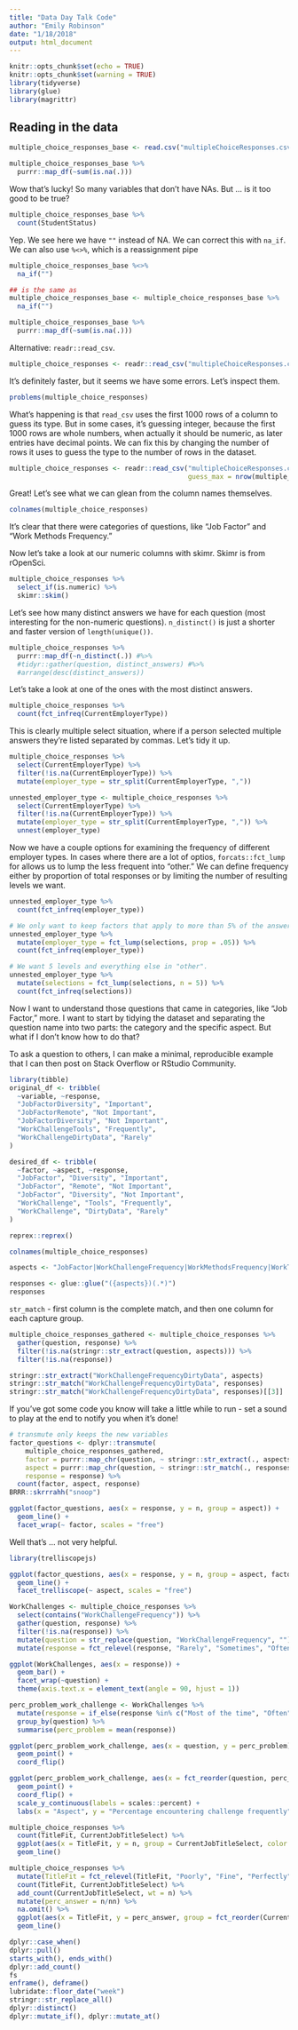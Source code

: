 ```yaml
---
title: "Data Day Talk Code"
author: "Emily Robinson"
date: "1/18/2018"
output: html_document
---
```


```r
knitr::opts_chunk$set(echo = TRUE)
knitr::opts_chunk$set(warning = TRUE)
library(tidyverse)
library(glue)
library(magrittr)
```

## Reading in the data

```r
multiple_choice_responses_base <- read.csv("multipleChoiceResponses.csv")
```

```r
multiple_choice_responses_base %>%
  purrr::map_df(~sum(is.na(.)))
```

Wow that's lucky! So many variables that don't have NAs. But ... is it too good to be true? 
```r
multiple_choice_responses_base %>%
  count(StudentStatus)
```

Yep. We see here we have `""` instead of NA. We can correct this with `na_if`. We can also use `%<>%`, which is a reassignment pipe

```r
multiple_choice_responses_base %<>%
  na_if("")

## is the same as 
multiple_choice_responses_base <- multiple_choice_responses_base %>%
  na_if("")

multiple_choice_responses_base %>%
  purrr::map_df(~sum(is.na(.)))
```

Alternative: `readr::read_csv`. 

```r
multiple_choice_responses <- readr::read_csv("multipleChoiceResponses.csv")
```

It's definitely faster, but it seems we have some errors. Let's inspect them. 

```r
problems(multiple_choice_responses)
```

What's happening is that `read_csv` uses the first 1000 rows of a column to guess its type. But in some cases, it's guessing integer, because the first 1000 rows are whole numbers, when actually it should be numeric, as later entries have decimal points. We can fix this by changing the number of rows it uses to guess the type to the number of rows in the dataset. 

```r
multiple_choice_responses <- readr::read_csv("multipleChoiceResponses.csv", 
                                             guess_max = nrow(multiple_choice_responses))
```

Great! Let's see what we can glean from the column names themselves.

```r
colnames(multiple_choice_responses)
```

It's clear that there were categories of questions, like "Job Factor" and "Work Methods Frequency."

Now let's take a look at our numeric columns with skimr. Skimr is from rOpenSci. 
```r
multiple_choice_responses %>%
  select_if(is.numeric) %>%
  skimr::skim()
```

Let's see how many distinct answers we have for each question (most interesting for the non-numeric questions). `n_distinct()` is just a shorter and faster version of `length(unique())`. 

```r
multiple_choice_responses %>%
  purrr::map_df(~n_distinct(.)) #%>%
  #tidyr::gather(question, distinct_answers) #%>%
  #arrange(desc(distinct_answers))
```

Let's take a look at one of the ones with the most distinct answers. 

```r
multiple_choice_responses %>%
  count(fct_infreq(CurrentEmployerType))
```

This is clearly multiple select situation, where if a person selected multiple answers they're listed separated by commas. Let's tidy it up. 

```r
multiple_choice_responses %>%
  select(CurrentEmployerType) %>%
  filter(!is.na(CurrentEmployerType)) %>%
  mutate(employer_type = str_split(CurrentEmployerType, ","))

unnested_employer_type <- multiple_choice_responses %>%
  select(CurrentEmployerType) %>%
  filter(!is.na(CurrentEmployerType)) %>%
  mutate(employer_type = str_split(CurrentEmployerType, ",")) %>%
  unnest(employer_type) 
```

Now we have a couple options for examining the frequency of different employer types. In cases where there are a lot of optios, `forcats::fct_lump` for allows us to lump the less frequent into "other." We can define frequency either by proportion of total responses or by limiting the number of resulting levels we want. 

```r
unnested_employer_type %>%
  count(fct_infreq(employer_type))

# We only want to keep factors that apply to more than 5% of the answers. 
unnested_employer_type %>%
  mutate(employer_type = fct_lump(selections, prop = .05)) %>%
  count(fct_infreq(employer_type))

# We want 5 levels and everything else in "other".
unnested_employer_type %>%
  mutate(selections = fct_lump(selections, n = 5)) %>%
  count(fct_infreq(selections))
```

Now I want to understand those questions that came in categories, like "Job Factor," more. I want to start by tidying the dataset and separating the question name into two parts: the category and the specific aspect. But what if I don't know how to do that? 

To ask a question to others, I can make a minimal, reproducible example that I can then post on Stack Overflow or RStudio Community. 

```r
library(tibble)
original_df <- tribble(
  ~variable, ~response,
  "JobFactorDiversity", "Important", 
  "JobFactorRemote", "Not Important", 
  "JobFactorDiversity", "Not Important", 
  "WorkChallengeTools", "Frequently", 
  "WorkChallengeDirtyData", "Rarely" 
)

desired_df <- tribble( 
  ~factor, ~aspect, ~response, 
  "JobFactor", "Diversity", "Important", 
  "JobFactor", "Remote", "Not Important", 
  "JobFactor", "Diversity", "Not Important", 
  "WorkChallenge", "Tools", "Frequently", 
  "WorkChallenge", "DirtyData", "Rarely" 
)
```

```r
reprex::reprex()
```

```r
colnames(multiple_choice_responses)
```

```r
aspects <- "JobFactor|WorkChallengeFrequency|WorkMethodsFrequency|WorkToolsFrequency|LearningPlatformUsefulness|JobSkillImportance"

responses <- glue::glue("({aspects})(.*)")
responses
```

`str_match` - first column is the complete match, and then one column for each capture group. 

```r
multiple_choice_responses_gathered <- multiple_choice_responses %>%
  gather(question, response) %>%
  filter(!is.na(stringr::str_extract(question, aspects))) %>%
  filter(!is.na(response))

stringr::str_extract("WorkChallengeFrequencyDirtyData", aspects)
stringr::str_match("WorkChallengeFrequencyDirtyData", responses)
stringr::str_match("WorkChallengeFrequencyDirtyData", responses)[[3]]
```

If you've got some code you know will take a little while to run - set a sound to play at the end to notify you when it's done!

```r
# transmute only keeps the new variables
factor_questions <- dplyr::transmute(
    multiple_choice_responses_gathered, 
    factor = purrr::map_chr(question, ~ stringr::str_extract(., aspects)),
    aspect = purrr::map_chr(question, ~ stringr::str_match(., responses)[[3]]),
    response = response) %>%
  count(factor, aspect, response) 
BRRR::skrrrahh("snoop")
```

```r
ggplot(factor_questions, aes(x = response, y = n, group = aspect)) + 
  geom_line() + 
  facet_wrap(~ factor, scales = "free")
```

Well that's ... not very helpful.  

```r
library(trelliscopejs)

ggplot(factor_questions, aes(x = response, y = n, group = aspect, factor)) + 
  geom_line() + 
  facet_trelliscope(~ aspect, scales = "free")
```

```r
WorkChallenges <- multiple_choice_responses %>%
  select(contains("WorkChallengeFrequency")) %>%
  gather(question, response) %>%
  filter(!is.na(response)) %>%
  mutate(question = str_replace(question, "WorkChallengeFrequency", "")) %>%
  mutate(response = fct_relevel(response, "Rarely", "Sometimes", "Often", "Most of the time"))

ggplot(WorkChallenges, aes(x = response)) + 
  geom_bar() + 
  facet_wrap(~question) + 
  theme(axis.text.x = element_text(angle = 90, hjust = 1))
```

```r
perc_problem_work_challenge <- WorkChallenges %>%
  mutate(response = if_else(response %in% c("Most of the time", "Often"), 1, 0)) %>%
  group_by(question) %>%
  summarise(perc_problem = mean(response)) 
```

```r
ggplot(perc_problem_work_challenge, aes(x = question, y = perc_problem)) + 
  geom_point() +
  coord_flip()
```


```r
ggplot(perc_problem_work_challenge, aes(x = fct_reorder(question, perc_problem), y = perc_problem)) + 
  geom_point() +
  coord_flip() + 
  scale_y_continuous(labels = scales::percent) + 
  labs(x = "Aspect", y = "Percentage encountering challenge frequently")
```

```r
multiple_choice_responses %>%
  count(TitleFit, CurrentJobTitleSelect) %>%
  ggplot(aes(x = TitleFit, y = n, group = CurrentJobTitleSelect, color = CurrentJobTitleSelect)) + 
  geom_line()
```
```r
multiple_choice_responses %>%
  mutate(TitleFit = fct_relevel(TitleFit, "Poorly", "Fine", "Perfectly")) %>%
  count(TitleFit, CurrentJobTitleSelect) %>%
  add_count(CurrentJobTitleSelect, wt = n) %>%
  mutate(perc_answer = n/nn) %>%
  na.omit() %>%
  ggplot(aes(x = TitleFit, y = perc_answer, group = fct_reorder(CurrentJobTitleSelect, n), color = fct_reorder(CurrentJobTitleSelect, n))) + 
  geom_line()
```
  
```r
dplyr::case_when()
dplyr::pull()
starts_with(), ends_with()
dplyr::add_count()
fs
enframe(), deframe()
lubridate::floor_date("week")
stringr::str_replace_all()
dplyr::distinct()
dplyr::mutate_if(), dplyr::mutate_at()
```



